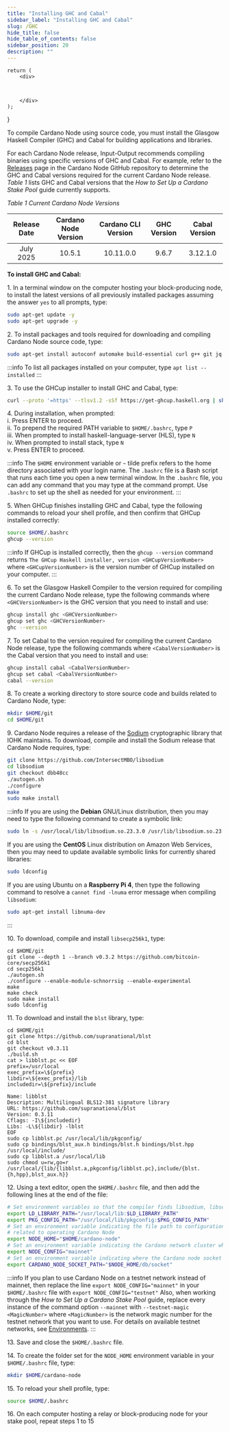 ```yaml
---
title: "Installing GHC and Cabal"
sidebar_label: "Installing GHC and Cabal"
slug: /GHC
hide_title: false
hide_table_of_contents: false
sidebar_position: 20
description: ""
---
```



    return (
        <div>

            

        </div>
    );
}

<!-- <HTMLContent /> -->

To compile Cardano Node using source code, you must install the Glasgow Haskell Compiler (GHC) and Cabal for building applications and libraries.

For each Cardano Node release, Input-Output recommends compiling binaries using specific versions of GHC and Cabal. For example, refer to the [Releases](https://github.com/IntersectMBO/cardano-node/releases) page in the Cardano Node GitHub repository to determine the GHC and Cabal versions required for the current Cardano Node release. _Table 1_ lists GHC and Cabal versions that the *How to Set Up a Cardano Stake Pool* guide currently supports.

_Table 1 Current Cardano Node Versions_

|     Release Date     | Cardano Node Version | Cardano CLI Version | GHC Version | Cabal Version |
|  :----------------:  | :------------------: | :-----------------: | :---------: | :-----------: |
|       July 2025      |        10.5.1        |      10.11.0.0      |    9.6.7    |    3.12.1.0   |

**To install GHC and Cabal:**

1\. In a terminal window on the computer hosting your block-producing node, to install the latest versions of all previously installed packages assuming the answer `yes` to all prompts, type:

```bash
sudo apt-get update -y
sudo apt-get upgrade -y
```

2\. To install packages and tools required for downloading and compiling Cardano Node source code, type:

```bash
sudo apt-get install autoconf automake build-essential curl g++ git jq libffi-dev libgmp-dev libncurses-dev libssl-dev libsystemd-dev libtool make pkg-config tmux wget zlib1g-dev liblmdb-dev -y
```

:::info
To list all packages installed on your computer, type `apt list --installed`
:::

3\. To use the GHCup installer to install GHC and Cabal, type:

```bash
curl --proto '=https' --tlsv1.2 -sSf https://get-ghcup.haskell.org | sh
```

4\. During installation, when prompted:\
i. Press ENTER to proceed.\
ii. To prepend the required PATH variable to `$HOME/.bashrc`, type `P`\
iii. When prompted to install haskell-language-server (HLS), type `N`\
iv. When prompted to install stack, type `N`\
v. Press ENTER to proceed.

:::info
The `$HOME` environment variable or `~` tilde prefix refers to the home directory associated with your login name. The `.bashrc` file is a Bash script that runs each time you open a new terminal window. In the `.bashrc` file, you can add any command that you may type at the command prompt. Use `.bashrc` to set up the shell as needed for your environment.
:::

5\. When GHCup finishes installing GHC and Cabal, type the following commands to reload your shell profile, and then confirm that GHCup installed correctly:

```bash
source $HOME/.bashrc
ghcup --version
```

:::info
If GHCup is installed correctly, then the `ghcup --version` command returns `The GHCup Haskell installer, version <GHCupVersionNumber>` where `<GHCupVersionNumber>` is the version number of GHCup installed on your computer.
:::

6\. To set the Glasgow Haskell Compiler to the version required for compiling the current Cardano Node release, type the following commands where `<GHCVersionNumber>` is the GHC version that you need to install and use:

```bash
ghcup install ghc <GHCVersionNumber>
ghcup set ghc <GHCVersionNumber>
ghc --version
```

7\. To set Cabal to the version required for compiling the current Cardano Node release, type the following commands where `<CabalVersionNumber>` is the Cabal version that you need to install and use:

```bash
ghcup install cabal <CabalVersionNumber>
ghcup set cabal <CabalVersionNumber>
cabal --version
```

8\. To create a working directory to store source code and builds related to Cardano Node, type:

```bash
mkdir $HOME/git
cd $HOME/git
```

9\. Cardano Node requires a release of the [Sodium](https://github.com/IntersectMBO/libsodium) cryptographic library that IOHK maintains. To download, compile and install the Sodium release that Cardano Node requires, type:

```bash
git clone https://github.com/IntersectMBO/libsodium
cd libsodium
git checkout dbb48cc
./autogen.sh
./configure
make
sudo make install
```

:::info
If you are using the **Debian** GNU/Linux distribution, then you may need to type the following command to create a symbolic link:

```bash
sudo ln -s /usr/local/lib/libsodium.so.23.3.0 /usr/lib/libsodium.so.23
```

If you are using the **CentOS** Linux distribution on Amazon Web Services, then you may need to update available symbolic links for currently shared libraries:

```bash
sudo ldconfig
```

If you are using Ubuntu on a **Raspberry Pi 4**, then type the following command to resolve a `cannot find -lnuma` error message when compiling `libsodium`:

```bash
sudo apt-get install libnuma-dev
```
:::

10\. To download, compile and install `libsecp256k1`, type:

```
cd $HOME/git
git clone --depth 1 --branch v0.3.2 https://github.com/bitcoin-core/secp256k1
cd secp256k1
./autogen.sh
./configure --enable-module-schnorrsig --enable-experimental
make
make check
sudo make install
sudo ldconfig
```

11\. To download and install the `blst` library, type:

```
cd $HOME/git
git clone https://github.com/supranational/blst
cd blst
git checkout v0.3.11
./build.sh
cat > libblst.pc << EOF
prefix=/usr/local
exec_prefix=\${prefix}
libdir=\${exec_prefix}/lib
includedir=\${prefix}/include

Name: libblst
Description: Multilingual BLS12-381 signature library
URL: https://github.com/supranational/blst
Version: 0.3.11
Cflags: -I\${includedir}
Libs: -L\${libdir} -lblst
EOF
sudo cp libblst.pc /usr/local/lib/pkgconfig/
sudo cp bindings/blst_aux.h bindings/blst.h bindings/blst.hpp /usr/local/include/
sudo cp libblst.a /usr/local/lib
sudo chmod u=rw,go=r /usr/local/{lib/{libblst.a,pkgconfig/libblst.pc},include/{blst.{h,hpp},blst_aux.h}}
```
<!-- Source: https://github.com/input-output-hk/cardano-node-wiki/blob/main/docs/getting-started/install.md-->

12\. Using a text editor, open the `$HOME/.bashrc` file, and then add the following lines at the end of the file:

```bash
# Set environment variables so that the compiler finds libsodium, libsecp256k1 and blst libraries on your computer
export LD_LIBRARY_PATH="/usr/local/lib:$LD_LIBRARY_PATH"
export PKG_CONFIG_PATH="/usr/local/lib/pkgconfig:$PKG_CONFIG_PATH"
# Set an environment variable indicating the file path to configuration files and scripts
# related to operating Cardano Node
export NODE_HOME="$HOME/cardano-node"
# Set an environment variable indicating the Cardano network cluster where your node runs
export NODE_CONFIG="mainnet"
# Set an environment variable indicating where the Cardano node socket file is located
export CARDANO_NODE_SOCKET_PATH="$NODE_HOME/db/socket"
```

:::info
If you plan to use Cardano Node on a testnet network instead of mainnet, then replace the line `export NODE_CONFIG="mainnet"` in your `$HOME/.bashrc` file with `export NODE_CONFIG="testnet"` Also, when working through the _How to Set Up a Cardano Stake Pool_ guide, replace every instance of the command option `--mainnet` with `--testnet-magic <MagicNumber>` where `<MagicNumber>` is the network magic number for the testnet network that you want to use. For details on available testnet networks, see [Environments](https://book.world.dev.cardano.org/environments.html).
:::

13\. Save and close the `$HOME/.bashrc` file.

14\. To create the folder set for the `NODE_HOME` environment variable in your `$HOME/.bashrc` file, type:

```bash
mkdir $HOME/cardano-node
```

15\. To reload your shell profile, type:

```bash
source $HOME/.bashrc
```

16\. On each computer hosting a relay or block-producing node for your stake pool, repeat steps 1 to 15
